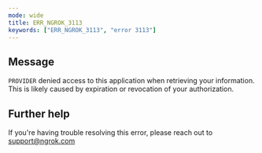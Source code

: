 ```yaml
---
mode: wide
title: ERR_NGROK_3113
keywords: ["ERR_NGROK_3113", "error 3113"]
---
```


## Message

`PROVIDER` denied access to this application when retrieving your information. This is likely caused by expiration or revocation of your authorization.

## Further help

If you're having trouble resolving this error, please reach out to [support@ngrok.com](mailto:support@ngrok.com?subject=Help%20with%20ERR_NGROK_3113)
